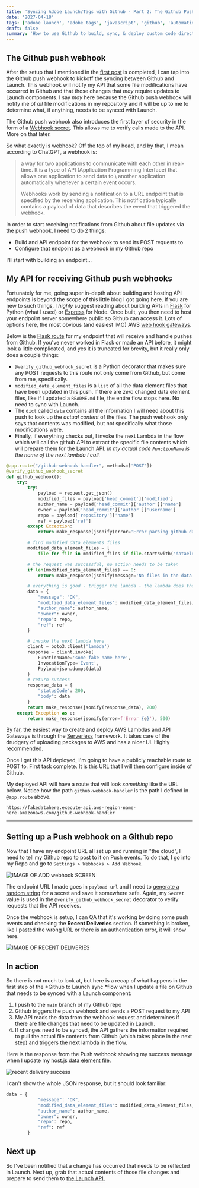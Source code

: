```yaml
---
title: 'Syncing Adobe Launch/Tags with Github - Part 2: The Github Push Webhook'
date: '2027-04-18'
tags: ['adobe launch', 'adobe tags', 'javascript', 'github', 'automation']
draft: false
summary: 'How to use Github to build, sync, & deploy custom code directly to Adobe Launch/Tags - Part 2'
---
```


## The Github push webhook

After the setup that I mentioned in the [first post](https://www.perpetua.digital/blog/launch-github-sync-part-1) is completed,
I can tap into the Github push webhook to kickoff the syncing between
Github and Launch. This webhook will notify my API that some file modifications have
occurred in Github and that those changes that _may_ require updates to Launch components.
I say _may_ here because the Github push webhook will notify me of _all_ file modifications in my
repository and it will be up to me to determine what, if anything, needs to be synced with Launch.

The Github push webhook also introduces the first layer of security in the form of a
[Webhook secret](https://docs.github.com/en/webhooks-and-events/webhooks/securing-your-webhooks#setting-your-secret-token).
This allows me to verify calls made to the API. More on that later.

So what exactly is webhook? Off the top of my head, and by that, I mean according to ChatGPT, a webhook is:

> a way for two applications to communicate with each other in real-time. It is a type of API (Application Programming Interface) that allows one application to send data to \ another application automatically whenever a certain event occurs.
>
> Webhooks work by sending a notification to a URL endpoint that is specified by the receiving application. This notification typically contains a payload of data that describes the event that triggered the webhook.

In order to start receiving notifications from Github about file updates via the push webhook, I need to do 2 things:

- Build and API endpoint for the webhook to send its POST requests to
- Configure that endpoint as a webhook in my Github repo

I'll start with building an endpoint...

## My API for receiving Github push webhooks

Fortunately for me, going super in-depth about building and hosting API endpoints is
beyond the scope of this little blog I got going here. If you are new to such things, I
_highly_ suggest reading about building APIs in [Flask](https://pythonbasics.org/flask-rest-api/)
for Python (what I used) or [Express](https://medium.com/makers-byte/building-a-restful-api-with-express-js-a-beginners-guide-dcb1a1e3520d) for Node.
Once built, you then need to host your endpoint server somewhere public so Github can access it.
Lots of options here, the most obvious (and easiest IMO) AWS
[web hook gateways](https://medium.com/mindorks/building-webhook-is-easy-using-aws-lambda-and-api-gateway-56f5e5c3a596).

Below is the [Flask route](https://exploreflask.com/en/latest/views.html) for my endpoint that will
receive and handle pushes from Github. If you've never worked in Flask or made an API before, it might look a
little complicated, and yes it is truncated for brevity, but it really only does a couple things:

- `@verify_github_webhook_secret` is a Python decorator that makes sure any POST requests
  to this route not only come from Github, but come from me, specifically.
- `modified_data_element_files` is a `list` of all the data element files that have been updated
  in this push. If there are _zero_ changed data element files, like if I updated a `README.md` file,
  the entire flow stops here. No need to sync with Launch.
- The `dict` called `data` contains all the information I will need about this push to look up the
  _actual content_ of the files. The push webhook only says that contents was modified, but not
  specifically what those modifications were.
- Finally, if everything checks out, I invoke the next Lambda in the flow which will call the github
  API to extract the specific file contents which will prepare them for the Launch API. _In my actual code
  `FunctionName` is the name of the next lambda I call._

```python
@app.route("/github-webhook-handler", methods=['POST'])
@verify_github_webhook_secret
def github_webhook():
    try:
        try:
            payload = request.get_json()
            modified_files = payload['head_commit']['modified']
            author_name = payload['head_commit']['author']['name']
            owner = payload['head_commit']['author']['username']
            repo = payload['repository']['name']
            ref = payload['ref']
        except Exception:
            return make_response(jsonify(error='Error parsing github data from request'), 400)

        # find modified data elements files
        modified_data_element_files = [
            file for file in modified_files if file.startswith("dataelements")]

        # the request was successful, no action needs to be taken
        if len(modified_data_element_files) == 0:
            return make_response(jsonify(message='No files in the data elements directory have been modified'), 204)

        # everything is good - trigger the lambda - the lambda does the launch updating!
        data = {
            "message": "OK",
            "modified_data_element_files": modified_data_element_files,
            "author_name": author_name,
            "owner": owner,
            "repo": repo,
            "ref": ref
        }

        # invoke the next lambda here
        client = boto3.client('lambda')
        response = client.invoke(
            FunctionName='some fake name here',
            InvocationType='Event',
            Payload=json.dumps(data)
        )
        # return success
        response_data = {
            "statusCode": 200,
            "body": data
        }
        return make_response(jsonify(response_data), 200)
    except Exception as e:
        return make_response(jsonify(error=f'Error {e}'), 500)
```

By far, the easiest way to create and deploy AWS Lambdas and API Gateways is through the
[Serverless](https://www.serverless.com/) framework. It takes care of the drudgery of uploading
packages to AWS and has a nicer UI. Highly recommended.

Once I get this API deployed, I'm going to have a publicly reachable route to POST to.
First task complete. It is this URL that I will then configure inside of Github.

My deployed API will have a route that will look _something_ like the URL below. Notice how the path `github-webhook-handler`
is the path I defined in `@app.route` above.

`https://fakedatahere.execute-api.aws-region-name-here.amazonaws.com/github-webhook-handler`

---

## Setting up a Push webhook on a Github repo

Now that I have my endpoint URL all set up and running in "the cloud",
I need to tell my Github repo to post to it on Push events. To do that,
I go into my Repo and go to `Settings > Webhooks > Add Webhook`.

![IMAGE OF ADD webhook SCREEN](https://images.ctfassets.net/on47yk52ubpi/3OVr7rQodGU65n9i6iZMiG/7f86e59fe320e74d868b34602e5ad2e9/Screenshot_2023-04-20_at_11.49.56_PM.png)

The endpoint URL I made goes in `payload url` and I need to [generate a random
string](https://www.random.org/strings/) for a secret and save it somewhere safe.
Again, my `Secret` value is used in the `@verify_github_webhook_secret` decorator to verify
requests that the API receives.

Once the webhook is setup, I can QA that it's working by doing some push events and
checking the **Recent Deliveries** section. If something is broken, like I pasted the wrong URL
or there is an authentication error, it will show here.

![IMAGE OF RECENT DELIVERIES](https://images.ctfassets.net/on47yk52ubpi/4x3o3ACbRyF7o2eq7xUFwp/8653cb21c4fe50e96a98b4be1bb4e14e/Screenshot_2023-04-20_at_11.51.55_PM.png)

## In action

So there is not much to look at, but here is a recap of what happens in the first step of the *Github to Launch sync *flow when
I update a file on Github that needs to be synced with a Launch component:

1. I push to the `main` branch of my Github repo
2. Github triggers the push webhook and sends a POST request to my API
3. My API reads the data from the webhook request and determines if there are file changes that need to be updated in Launch.
4. If changes need to be synced, the API gathers the information required to pull the actual file contents from Github (which takes place in the next step) and triggers the next lambda in the flow.

Here is the response from the Push webhook showing my success message when I update my [host.js data element file.](https://github.com/perpetua-digital/launch-property/blob/main/data_elements/host.js)

![recent delivery success](https://images.ctfassets.net/on47yk52ubpi/3WVlI9MZO586tSm2NsL9v5/47163aa6dbe67f5eebb3372f72aeaa9c/recentdeliverysuccess.png)

I can't show the whole JSON response, but it should look familiar:

```python
data = {
            "message": "OK",
            "modified_data_element_files": modified_data_element_files,
            "author_name": author_name,
            "owner": owner,
            "repo": repo,
            "ref": ref
        }

```

## Next up

So I've been notified that a change has occurred that needs to be reflected in Launch.
Next up, grab that actual contents of those file changes and prepare to send them to
[the Launch API.](https://experienceleague.adobe.com/docs/experience-platform/tags/api/overview.html)

